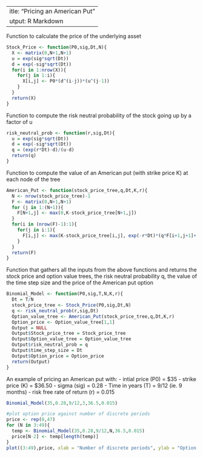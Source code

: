  ---
title: "Pricing an American Put"
output: R Markdown
---

Function to calculate the price of the underlying asset

```{r}
Stock_Price <- function(P0,sig,Dt,N){
  X <- matrix(0,N+1,N+1)
  u = exp(sig*sqrt(Dt))
  d = exp(-sig*sqrt(Dt))
  for(i in 1:nrow(X)){
    for(j in 1:i){
      X[i,j] <- P0*(d^(i-j))*(u^(j-1))
    }
  }
  return(X)
}
```

Function to compute the risk neutral probability of the stock going up by a factor of u 

```{r}
risk_neutral_prob <- function(r,sig,Dt){
  u = exp(sig*sqrt(Dt))
  d = exp(-sig*sqrt(Dt))
  q = (exp(r*Dt)-d)/(u-d)
  return(q)
}
```

Function to compute the value of an American put (with strike price K) at each node of the tree 

```{r}
American_Put <- function(stock_price_tree,q,Dt,K,r){
  N <- nrow(stock_price_tree)-1
  F <- matrix(0,N+1,N+1)
  for (j in 1:(N+1)){
    F[N+1,j] <- max(0,K-stock_price_tree[N+1,j])
  }
  for(i in (nrow(F)-1):1){
    for(j in i:1){
      F[i,j] <- max(K-stock_price_tree[i,j], exp(-r*Dt)*(q*F[i+1,j+1]+(1-q)*F[i+1,j]))
    }
  }
  return(F)  
}
```

Function that gathers all the inputs from the above functions and returns the stock price and option value trees, the risk neutral probability q, the value of the time step size and the price of the American put option

```{r}
Binomial_Model <- function(P0,sig,T,N,K,r){
  Dt = T/N
  stock_price_tree <- Stock_Price(P0,sig,Dt,N)
  q <- risk_neutral_prob(r,sig,Dt)
  Option_value_tree <- American_Put(stock_price_tree,q,Dt,K,r)
  Option_price <- Option_value_tree[1,1]
  Output = NULL
  Output$Stock_price_tree = Stock_price_tree
  Output$Option_value_tree = Option_value_tree
  Output$risk_neutral_prob = q
  Output$time_step_size = Dt
  Output$Option_price = Option_price
  return(Output)
}
```

An example of pricing an American put with:
- intial price (P0) = $35
- strike price (K) = $36.50
- sigma (sig) = 0.28
- Time in years (T) = 9/12 (ie. 9 months)
- risk free rate of return (r) = 0.015

```{r}
Binomial_Model(35,0.28,9/12,3,36.5,0.015)
```
```{r}
#plot option price against number of discrete periods
price <- rep(0,47)
for (N in 3:49){
  temp <- Binomial_Model(35,0.28,9/12,N,36.5,0.015)
  price[N-2] <- temp[length(temp)]
}
plot((3:49),price, xlab = "Number of discrete periods", ylab = "Option Price", main = "Option price vs number of discrete periods")
```


